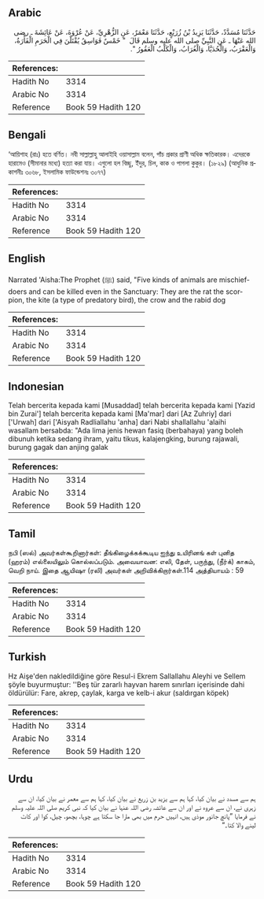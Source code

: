 ## Arabic


<div dir="rtl" lang="ar" style={{fontSize:'larger',backgroundColor:'#f8f9fa',padding:20}}>
حَدَّثَنَا مُسَدَّدٌ، حَدَّثَنَا يَزِيدُ بْنُ زُرَيْعٍ، حَدَّثَنَا مَعْمَرٌ، عَنِ الزُّهْرِيِّ، عَنْ عُرْوَةَ، عَنْ عَائِشَةَ ـ رضى الله عَنْهَا ـ عَنِ النَّبِيِّ صلى الله عليه وسلم قَالَ ‏ "‏ خَمْسٌ فَوَاسِقُ يُقْتَلْنَ فِي الْحَرَمِ الْفَأْرَةُ، وَالْعَقْرَبُ، وَالْحُدَيَّا، وَالْغُرَابُ، وَالْكَلْبُ الْعَقُورُ ‏"‏‏.‏
</div>
<div style={{backgroundColor:'#f8f9fa',padding:20, marginBottom: 10}}><table> <thead> <tr> <th>References:</th> <th></th> </tr> </thead> <tbody><tr><td>Hadith No</td><td>3314</td></tr><tr><td>Arabic No</td><td>3314</td></tr><tr><td>Reference</td><td>Book 59 Hadith 120</td></tr></tbody></table></div>

## Bengali


<div dir="ltr" lang="bn" style={{fontSize:'larger',backgroundColor:'#f8f9fa',padding:20}}>
‘আয়িশাহ (রাঃ) হতে বর্ণিত। নবী সাল্লাল্লাহু আলাইহি ওয়াসাল্লাম বলেন, পাঁচ প্রকার প্রাণী অধিক ক্ষতিকারক। এদেরকে হারামেও (সীমানার মধ্যে) হত্যা করা যায়। এগুলো হল বিচ্ছু, ইঁদুর, চিল, কাক ও পাগলা কুকুর। (১৮২৯) (আধুনিক প্রকাশনীঃ ৩০৬৮, ইসলামিক ফাউন্ডেশনঃ ৩০৭৭)
</div>
<div style={{backgroundColor:'#f8f9fa',padding:20, marginBottom: 10}}><table> <thead> <tr> <th>References:</th> <th></th> </tr> </thead> <tbody><tr><td>Hadith No</td><td>3314</td></tr><tr><td>Arabic No</td><td>3314</td></tr><tr><td>Reference</td><td>Book 59 Hadith 120</td></tr></tbody></table></div>

## English


<div dir="ltr" lang="en" style={{fontSize:'larger',backgroundColor:'#f8f9fa',padding:20}}>
Narrated 'Aisha:The Prophet (ﷺ) said, "Five kinds of animals are mischief-doers and can be killed even in the Sanctuary: They are the rat the scorpion, the kite (a type of predatory bird), the crow and the rabid dog
</div>
<div style={{backgroundColor:'#f8f9fa',padding:20, marginBottom: 10}}><table> <thead> <tr> <th>References:</th> <th></th> </tr> </thead> <tbody><tr><td>Hadith No</td><td>3314</td></tr><tr><td>Arabic No</td><td>3314</td></tr><tr><td>Reference</td><td>Book 59 Hadith 120</td></tr></tbody></table></div>

## Indonesian


<div dir="ltr" lang="id" style={{fontSize:'larger',backgroundColor:'#f8f9fa',padding:20}}>
Telah bercerita kepada kami [Musaddad] telah bercerita kepada kami [Yazid bin Zurai'] telah bercerita kepada kami [Ma'mar] dari [Az Zuhriy] dari ['Urwah] dari ['Aisyah Radliallahu 'anha] dari Nabi shallallahu 'alaihi wasallam bersabda: "Ada lima jenis hewan fasiq (berbahaya) yang boleh dibunuh ketika sedang ihram, yaitu tikus, kalajengking, burung rajawali, burung gagak dan anjing galak
</div>
<div style={{backgroundColor:'#f8f9fa',padding:20, marginBottom: 10}}><table> <thead> <tr> <th>References:</th> <th></th> </tr> </thead> <tbody><tr><td>Hadith No</td><td>3314</td></tr><tr><td>Arabic No</td><td>3314</td></tr><tr><td>Reference</td><td>Book 59 Hadith 120</td></tr></tbody></table></div>

## Tamil


<div dir="ltr" lang="ta" style={{fontSize:'larger',backgroundColor:'#f8f9fa',padding:20}}>
நபி (ஸல்) அவர்கள்கூறினார்கள்: தீங்கிழைக்கக்கூடிய ஐந்து உயிரினங் கள் புனித (ஹரம்) எல்லையிலும் கொல்லப்படும். அவையாவன: எலி, தேள், பருந்து, (நீர்க்) காகம், வெறி நாய். இதை ஆயிஷா (ரலி) அவர்கள் அறிவிக்கிறார்கள்.114 அத்தியாயம் : 59
</div>
<div style={{backgroundColor:'#f8f9fa',padding:20, marginBottom: 10}}><table> <thead> <tr> <th>References:</th> <th></th> </tr> </thead> <tbody><tr><td>Hadith No</td><td>3314</td></tr><tr><td>Arabic No</td><td>3314</td></tr><tr><td>Reference</td><td>Book 59 Hadith 120</td></tr></tbody></table></div>

## Turkish


<div dir="ltr" lang="tr" style={{fontSize:'larger',backgroundColor:'#f8f9fa',padding:20}}>
Hz Aişe'den nakledildiğine göre Resul-i Ekrem Sallallahu Aleyhi ve Sellem şöyle buyurmuştur: ''Beş tür zararlı hayvan harem sınırları içerisinde dahi öldürülür: Fare, akrep, çaylak, karga ve kelb-i akur (saldırgan köpek)
</div>
<div style={{backgroundColor:'#f8f9fa',padding:20, marginBottom: 10}}><table> <thead> <tr> <th>References:</th> <th></th> </tr> </thead> <tbody><tr><td>Hadith No</td><td>3314</td></tr><tr><td>Arabic No</td><td>3314</td></tr><tr><td>Reference</td><td>Book 59 Hadith 120</td></tr></tbody></table></div>

## Urdu


<div dir="rtl" lang="ur" style={{fontSize:'larger',backgroundColor:'#f8f9fa',padding:20}}>
ہم سے مسدد نے بیان کیا، کہا ہم سے یزید بن زریع نے بیان کیا، کہا ہم سے معمر نے بیان کیا، ان سے زہری نے، ان سے عروہ نے اور ان سے عائشہ رضی اللہ عنہا نے بیان کیا کہ نبی کریم صلی اللہ علیہ وسلم نے فرمایا ”پانچ جانور موذی ہیں، انہیں حرم میں بھی مارا جا سکتا ہے چوہا، بچھو، چیل، کوا اور کاٹ لینے والا کتا۔“
</div>
<div style={{backgroundColor:'#f8f9fa',padding:20, marginBottom: 10}}><table> <thead> <tr> <th>References:</th> <th></th> </tr> </thead> <tbody><tr><td>Hadith No</td><td>3314</td></tr><tr><td>Arabic No</td><td>3314</td></tr><tr><td>Reference</td><td>Book 59 Hadith 120</td></tr></tbody></table></div>